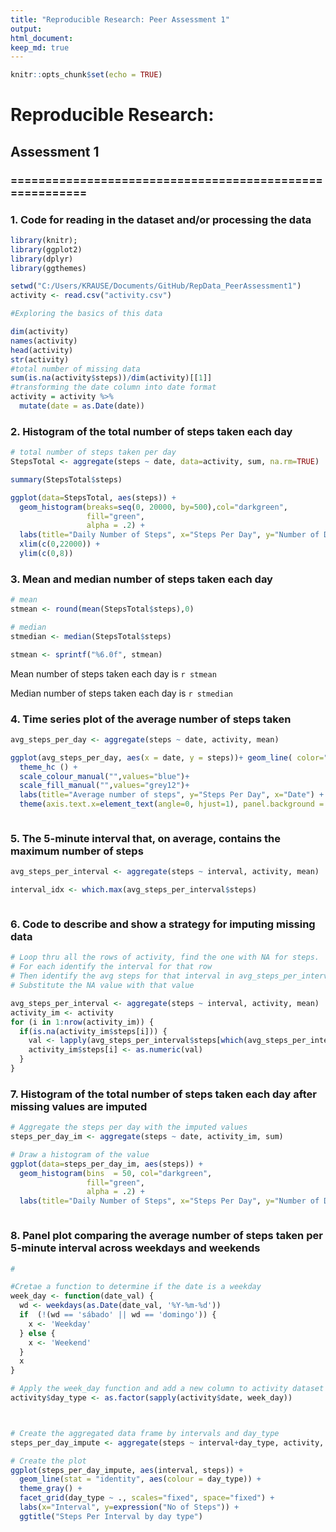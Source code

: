 ```yaml
---
title: "Reproducible Research: Peer Assessment 1"
output: 
html_document:
keep_md: true
---
```



```r
knitr::opts_chunk$set(echo = TRUE)
```


# Reproducible Research: 
## Assessment 1
### ========================================================

###  1.	Code for reading in the dataset and/or processing the data

```r

library(knitr);
library(ggplot2)
library(dplyr)
library(ggthemes)

setwd("C:/Users/KRAUSE/Documents/GitHub/RepData_PeerAssessment1")
activity <- read.csv("activity.csv")

#Exploring the basics of this data

dim(activity)
names(activity)
head(activity)
str(activity)
#total number of missing data
sum(is.na(activity$steps))/dim(activity)[[1]]
#transforming the date column into date format
activity = activity %>% 
  mutate(date = as.Date(date))
```
### 2.	Histogram of the total number of steps taken each day

```r


# total number of steps taken per day
StepsTotal <- aggregate(steps ~ date, data=activity, sum, na.rm=TRUE)

summary(StepsTotal$steps)

ggplot(data=StepsTotal, aes(steps)) + 
  geom_histogram(breaks=seq(0, 20000, by=500),col="darkgreen", 
                 fill="green", 
                 alpha = .2) + 
  labs(title="Daily Number of Steps", x="Steps Per Day", y="Number of Days") + 
  xlim(c(0,22000)) + 
  ylim(c(0,8))
```

### 3.	Mean and median number of steps taken each day


```r


# mean
stmean <- round(mean(StepsTotal$steps),0)

# median
stmedian <- median(StepsTotal$steps)

stmean <- sprintf("%6.0f", stmean)

```
Mean  number of steps taken each day is `r stmean`

Median number of steps taken each day is `r stmedian`


### 4.	Time series plot of the average number of steps taken
```r

avg_steps_per_day <- aggregate(steps ~ date, activity, mean)

ggplot(avg_steps_per_day, aes(x = date, y = steps))+ geom_line( color="blue", size=0.1) +
  theme_hc () +
  scale_colour_manual("",values="blue")+
  scale_fill_manual("",values="grey12")+  
  labs(title="Average number of steps", y="Steps Per Day", x="Date") + 
  theme(axis.text.x=element_text(angle=0, hjust=1), panel.background = element_rect(fill = NA)) 



```
### 5.	The 5-minute interval that, on average, contains the maximum number of steps
```r

avg_steps_per_interval <- aggregate(steps ~ interval, activity, mean)

interval_idx <- which.max(avg_steps_per_interval$steps)



```
### 6.	Code to describe and show a strategy for imputing missing data
```r



# Loop thru all the rows of activity, find the one with NA for steps.
# For each identify the interval for that row
# Then identify the avg steps for that interval in avg_steps_per_interval
# Substitute the NA value with that value

avg_steps_per_interval <- aggregate(steps ~ interval, activity, mean)
activity_im <- activity
for (i in 1:nrow(activity_im)) {
  if(is.na(activity_im$steps[i])) {
    val <- lapply(avg_steps_per_interval$steps[which(avg_steps_per_interval$interval == activity_im$interval[i])], round,0)
    activity_im$steps[i] <- as.numeric(val)
  }
}


```
### 7.	Histogram of the total number of steps taken each day after missing values are imputed
```r



# Aggregate the steps per day with the imputed values
steps_per_day_im <- aggregate(steps ~ date, activity_im, sum)

# Draw a histogram of the value 
ggplot(data=steps_per_day_im, aes(steps)) + 
  geom_histogram(bins  = 50, col="darkgreen", 
                 fill="green", 
                 alpha = .2) + 
  labs(title="Daily Number of Steps", x="Steps Per Day", y="Number of Days") 



```
### 8.	Panel plot comparing the average number of steps taken per 5-minute interval across weekdays and weekends
```r
# 

#Cretae a function to determine if the date is a weekday
week_day <- function(date_val) {
  wd <- weekdays(as.Date(date_val, '%Y-%m-%d'))
  if  (!(wd == 'sábado' || wd == 'domingo')) {
    x <- 'Weekday'
  } else {
    x <- 'Weekend'
  }
  x
}

# Apply the week_day function and add a new column to activity dataset
activity$day_type <- as.factor(sapply(activity$date, week_day))



# Create the aggregated data frame by intervals and day_type
steps_per_day_impute <- aggregate(steps ~ interval+day_type, activity, mean)

# Create the plot
ggplot(steps_per_day_impute, aes(interval, steps)) +
  geom_line(stat = "identity", aes(colour = day_type)) +
  theme_gray() +
  facet_grid(day_type ~ ., scales="fixed", space="fixed") +
  labs(x="Interval", y=expression("No of Steps")) +
  ggtitle("Steps Per Interval by day type")


```
